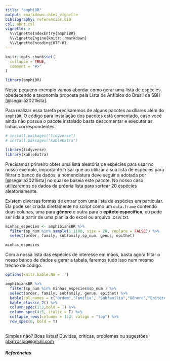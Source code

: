 ```yaml
---
title: "amphiBR"
output: rmarkdown::html_vignette
bibliography: referencias.bib
csl: abnt.csl
vignette: >
  %\VignetteIndexEntry{amphiBR}
  %\VignetteEngine{knitr::rmarkdown}
  %\VignetteEncoding{UTF-8}
---
```


```r
knitr::opts_chunk$set(
  collapse = TRUE,
  comment = "#>"
)
```

```r
library(amphiBR)
```

Neste pequeno exemplo vamos abordar como gerar uma lista de espécies obedecendo a taxonomia proposta pela Lista de Anfíbios do Brasil da SBH  [@segalla2021lista].

Para realizar essa tarefa precisaremos de alguns pacotes auxiliares além do `amphiBR`. O código para instalação dos pacotes está comentado, caso você ainda não possua o pacote instalado basta descomentar e executar as linhas correspondentes.

```r
# install.packages("tidyverse")
# install.pakcages("kableExtra")

library(tidyverse)
library(kableExtra)
```

Precisamos primeiro obter uma lista aleatória de espécies para usar no nosso exemplo, importante frisar que ao utilizar a sua lista de espécies para filtrar o banco de dados, a nomenclatura deve seguir a adotada por [@segalla2021lista] no qual se baseia este pacote. No nosso caso utilizaremos os dados da própria lista para sortear 20 espécies aleatoriamente.

Existem diversas formas de entrar com uma lista de espécies em particular. Ela pode ser criada diretamente no script como um `data.frame` contendo duas colunas, uma para **gênero** e outra para o **epíteto específico**, ou pode ser lida a partir de uma planila do excel ou arquivo .csv/.txt. 

```r
minhas_especies <- amphibiansBR %>%
  filter(sp_num %in% sample(1:1188, size = 20, replace = FALSE)) %>%
  select(order, family, subfamily,sp_num, genus, epithet)

minhas_especies
```

Com a nossa lista das espécies de interesse em mãos, basta agora filtar o nosso banco de dados e gerar a tabela, faremos tudo isso num mesmo trecho de código.

```r
options(knitr.kable.NA = '')

amphibiansBR %>%
  filter(sp_num %in% minhas_especies$sp_num ) %>%
  select(order, family, subfamily, genus, epithet) %>%
  kable(col.names = c("Ordem","Família", "Subfamília","Gênero","Epíteto Específico")) %>%
  kable_classic_2() %>%
  column_spec(1:3,bold = T) %>%
  column_spec(4:5, italic = T) %>%
  collapse_rows(columns = 1:3, valign = "top") %>%
  row_spec(0, bold = T)
  
```

Simples não? Boas listas! Dúvidas, críticas, problemas ou sugestões <pbarrosbio@gmail.com>



##### Referências

<div id="refs"></div>
